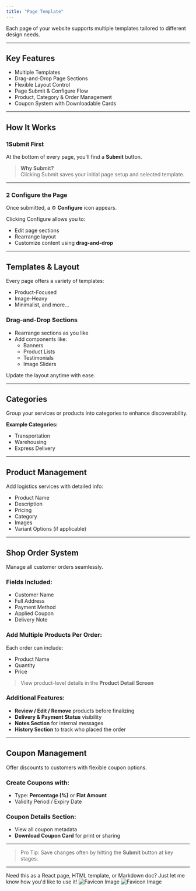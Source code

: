 ```yaml
---
title: "Page Template"
---
```


Each page of your website supports multiple templates tailored to different design needs.

---

## Key Features

- Multiple Templates
- Drag-and-Drop Page Sections
- Flexible Layout Control
- Page Submit & Configure Flow
- Product, Category & Order Management
- Coupon System with Downloadable Cards

---

## How It Works

### 1️Submit First

At the bottom of every page, you'll find a **Submit** button.

> **Why Submit?**  
> Clicking Submit saves your initial page setup and selected template.

---

### 2️ Configure the Page

Once submitted, a ⚙️ **Configure** icon appears.

Clicking Configure allows you to:

- Edit page sections
- Rearrange layout
- Customize content using **drag-and-drop**

---

## Templates & Layout

Every page offers a variety of templates:

- Product-Focused
- Image-Heavy
- Minimalist, and more...

### Drag-and-Drop Sections

- Rearrange sections as you like
- Add components like:
  - Banners
  - Product Lists
  - Testimonials
  - Image Sliders

Update the layout anytime with ease.

---

## Categories

Group your services or products into categories to enhance discoverability.

**Example Categories:**

- Transportation
- Warehousing
- Express Delivery

---

## Product Management

Add logistics services with detailed info:

- Product Name
- Description
- Pricing
- Category
- Images
- Variant Options (if applicable)

---

## Shop Order System

Manage all customer orders seamlessly.

### Fields Included:

- Customer Name
- Full Address
- Payment Method
- Applied Coupon
- Delivery Note

### Add Multiple Products Per Order:

Each order can include:

- Product Name
- Quantity
- Price

> View product-level details in the **Product Detail Screen**

### Additional Features:

- **Review / Edit / Remove** products before finalizing
- **Delivery & Payment Status** visibility
- **Notes Section** for internal messages
- **History Section** to track who placed the order

---

## Coupon Management

Offer discounts to customers with flexible coupon options.

### Create Coupons with:

- Type: **Percentage (%)** or **Flat Amount**
- Validity Period / Expiry Date

### Coupon Details Section:

- View all coupon metadata
- **Download Coupon Card** for print or sharing

---

> Pro Tip: Save changes often by hitting the **Submit** button at key stages.

---

Need this as a React page, HTML template, or Markdown doc? Just let me know how you'd like to use it!
![Favicon Image](/images/pagetemplate.png)
![Favicon Image](/images/pagetemplate1.png)
